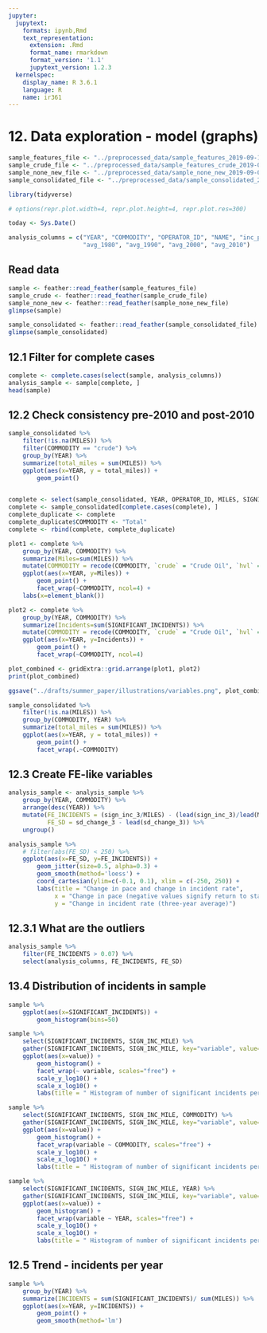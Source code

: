 ```yaml
---
jupyter:
  jupytext:
    formats: ipynb,Rmd
    text_representation:
      extension: .Rmd
      format_name: rmarkdown
      format_version: '1.1'
      jupytext_version: 1.2.3
  kernelspec:
    display_name: R 3.6.1
    language: R
    name: ir361
---
```


# 12. Data exploration - model (graphs)

```r
sample_features_file <- "../preprocessed_data/sample_features_2019-09-12.feather"
sample_crude_file <- "../preprocessed_data/sample_features_crude_2019-09-07.feather"
sample_none_new_file <- "../preprocessed_data/sample_none_new_2019-09-02.feather"
sample_consolidated_file <- "../preprocessed_data/sample_consolidated_2019-09-10.feather"
```

```r
library(tidyverse)
```

```r
# options(repr.plot.width=4, repr.plot.height=4, repr.plot.res=300)
```

```r
today <- Sys.Date()
```

```r
analysis_columns = c("YEAR", "COMMODITY", "OPERATOR_ID", "NAME", "inc_per_mile_3", "sign_inc_3", "MILES", "CHANGE", "sd_change_3", "sd_change_sq", "avg_1940", "avg_1950", "avg_1960", "avg_1970", 
                     "avg_1980", "avg_1990", "avg_2000", "avg_2010")
```

## Read data

```r
sample <- feather::read_feather(sample_features_file)
sample_crude <- feather::read_feather(sample_crude_file)
sample_none_new <- feather::read_feather(sample_none_new_file)
glimpse(sample)
```

```r
sample_consolidated <- feather::read_feather(sample_consolidated_file)
glimpse(sample_consolidated)
```

## 12.1 Filter for complete cases

```r
complete <- complete.cases(select(sample, analysis_columns))
analysis_sample <- sample[complete, ]
head(sample)
```

## 12.2 Check consistency pre-2010 and post-2010

```r
sample_consolidated %>%
    filter(!is.na(MILES)) %>%
    filter(COMMODITY == "crude") %>%
    group_by(YEAR) %>%
    summarize(total_miles = sum(MILES)) %>%
    ggplot(aes(x=YEAR, y = total_miles)) +
        geom_point()
        
```

```r
complete <- select(sample_consolidated, YEAR, OPERATOR_ID, MILES, SIGNIFICANT_INCIDENTS, COMMODITY)
complete <- sample_consolidated[complete.cases(complete), ]
complete_duplicate <- complete
complete_duplicate$COMMODITY <- "Total"
complete <- rbind(complete, complete_duplicate)

plot1 <- complete %>%
    group_by(YEAR, COMMODITY) %>%
    summarize(Miles=sum(MILES)) %>%
    mutate(COMMODITY = recode(COMMODITY, `crude` = "Crude Oil", `hvl` = "Butane, Propane, etc.", `non-hvl` = "Gasoline, Diesel etc.")) %>%
    ggplot(aes(x=YEAR, y=Miles)) +
        geom_point() +
        facet_wrap(~COMMODITY, ncol=4) +
    labs(x=element_blank())

plot2 <- complete %>%
    group_by(YEAR, COMMODITY) %>%
    summarize(Incidents=sum(SIGNIFICANT_INCIDENTS)) %>%
    mutate(COMMODITY = recode(COMMODITY, `crude` = "Crude Oil", `hvl` = "Butane, Propane, etc.", `non-hvl` = "Gasoline, Diesel etc.")) %>%
    ggplot(aes(x=YEAR, y=Incidents)) +
        geom_point() +
        facet_wrap(~COMMODITY, ncol=4)

plot_combined <- gridExtra::grid.arrange(plot1, plot2)
print(plot_combined)
```

```r
ggsave("../drafts/summer_paper/illustrations/variables.png", plot_combined)
```

```r
sample_consolidated %>%
    filter(!is.na(MILES)) %>%
    group_by(COMMODITY, YEAR) %>%
    summarize(total_miles = sum(MILES)) %>%
    ggplot(aes(x=YEAR, y = total_miles)) +
        geom_point() +
        facet_wrap(.~COMMODITY)
```

## 12.3 Create FE-like variables

```r
analysis_sample <- analysis_sample %>%
    group_by(YEAR, COMMODITY) %>%
    arrange(desc(YEAR)) %>%
    mutate(FE_INCIDENTS = (sign_inc_3/MILES) - (lead(sign_inc_3)/lead(MILES)), 
           FE_SD = sd_change_3 - lead(sd_change_3)) %>%
    ungroup()
```

```r
analysis_sample %>%
    # filter(abs(FE_SD) < 250) %>%
    ggplot(aes(x=FE_SD, y=FE_INCIDENTS)) +
        geom_jitter(size=0.5, alpha=0.3) +
        geom_smooth(method='loess') +
        coord_cartesian(ylim=c(-0.1, 0.1), xlim = c(-250, 250)) +
        labs(title = "Change in pace and change in incident rate", 
             x = "Change in pace (negative values signify return to stability)", 
             y = "Change in incident rate (three-year average)")
```

## 12.3.1 What are the outliers

```r
analysis_sample %>%
    filter(FE_INCIDENTS > 0.07) %>%
    select(analysis_columns, FE_INCIDENTS, FE_SD)
```

## 13.4 Distribution of incidents in sample

```r
sample %>%
    ggplot(aes(x=SIGNIFICANT_INCIDENTS)) +
        geom_histogram(bins=50)
```

```r
sample %>%
    select(SIGNIFICANT_INCIDENTS, SIGN_INC_MILE) %>%
    gather(SIGNIFICANT_INCIDENTS, SIGN_INC_MILE, key="variable", value="value") %>%
    ggplot(aes(x=value)) +
        geom_histogram() + 
        facet_wrap(~ variable, scales="free") +
        scale_y_log10() +
        scale_x_log10() +
        labs(title = " Histogram of number of significant incidents per observation in sample", x = "Number of incidents", y="Count")
```

```r
sample %>%
    select(SIGNIFICANT_INCIDENTS, SIGN_INC_MILE, COMMODITY) %>%
    gather(SIGNIFICANT_INCIDENTS, SIGN_INC_MILE, key="variable", value="value") %>%
    ggplot(aes(x=value)) +
        geom_histogram() + 
        facet_wrap(variable ~ COMMODITY, scales="free") +
        scale_y_log10() +
        scale_x_log10() +
        labs(title = " Histogram of number of significant incidents per observation in sample", x = "Number of incidents", y="Count")
```

```r
sample %>%
    select(SIGNIFICANT_INCIDENTS, SIGN_INC_MILE, YEAR) %>%
    gather(SIGNIFICANT_INCIDENTS, SIGN_INC_MILE, key="variable", value="value") %>%
    ggplot(aes(x=value)) +
        geom_histogram() + 
        facet_wrap(variable ~ YEAR, scales="free") +
        scale_y_log10() +
        scale_x_log10() +
        labs(title = " Histogram of number of significant incidents per observation in sample", x = "Number of incidents", y="Count")
```

## 12.5 Trend - incidents per year

```r
sample %>%
    group_by(YEAR) %>%
    summarize(INCIDENTS = sum(SIGNIFICANT_INCIDENTS)/ sum(MILES)) %>%
    ggplot(aes(x=YEAR, y=INCIDENTS)) +
        geom_point() +
        geom_smooth(method='lm')
```
